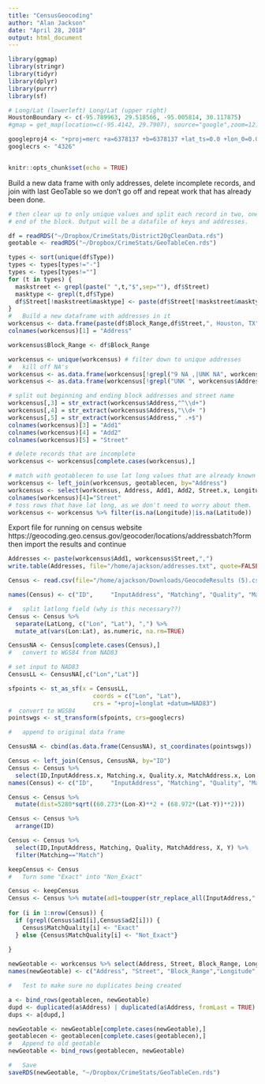 ```yaml
---
title: "CensusGeocoding"
author: "Alan Jackson"
date: "April 28, 2018"
output: html_document
---
```




```r

library(ggmap)
library(stringr)
library(tidyr)
library(dplyr)
library(purrr)
library(sf)

# Long/Lat (lowerleft) Long/Lat (upper right)
HoustonBoundary <- c(-95.789963, 29.518566, -95.005814, 30.117875)
#gmap = get_map(location=c(-95.4142, 29.7907), source="google",zoom=12)

googleproj4 <- "+proj=merc +a=6378137 +b=6378137 +lat_ts=0.0 +lon_0=0.0 +x_0=0.0 +y_0=0 +k=1.0 +units=m +nadgrids=@null +wktext  +no_defs"
googlecrs <- "4326"


knitr::opts_chunk$set(echo = TRUE)
```

Build a new data frame with only addresses, delete incomplete records, and
join with last GeoTable so we don't go off and repeat work that has already
been done.


```r
# then clear up to only unique values and split each record in two, one for each
# end of the block. Output will be a datafile of keys and addresses.

df = readRDS("~/Dropbox/CrimeStats/District20gCleanData.rds")
geotable <- readRDS("~/Dropbox/CrimeStats/GeoTableCen.rds")

types <- sort(unique(df$Type))
types <- types[types!="-"]
types <- types[types!=""]
for (t in types) {
  maskstreet <- grepl(paste(" ",t,"$",sep=""), df$Street) 
  masktype <- grepl(t,df$Type)
  df$Street[!maskstreet&masktype] <- paste(df$Street[!maskstreet&masktype], df$Type[!maskstreet&masktype])
}
#   Build a new dataframe with addresses in it
workcensus <- data.frame(paste(df$Block_Range,df$Street,", Houston, TX"), stringsAsFactors = FALSE)
colnames(workcensus)[1] = "Address"

workcensus$Block_Range <- df$Block_Range

workcensus <- unique(workcensus) # filter down to unique addresses
#   kill off NA's
workcensus <- as.data.frame(workcensus[!grepl("9 NA ,|UNK NA", workcensus$Address),])
workcensus <- as.data.frame(workcensus[!grepl("UNK ", workcensus$Address),])

# split out beginning and ending block addresses and street name
workcensus[,3] = str_extract(workcensus$Address,"^\\d+")
workcensus[,4] = str_extract(workcensus$Address,"\\d+ ")
workcensus[,5] = str_extract(workcensus$Address," .+$")
colnames(workcensus)[3] = "Add1"
colnames(workcensus)[4] = "Add2"
colnames(workcensus)[5] = "Street"

# delete records that are incomplete
workcensus <- workcensus[complete.cases(workcensus),]

# match with geotablecen to use lat long values that are already known
workcensus <- left_join(workcensus, geotablecen, by="Address")
workcensus <- select(workcensus, Address, Add1, Add2, Street.x, Longitude, Latitude)
colnames(workcensus)[4]="Street"
# toss rows that have lat long, as we don't need to worry about them.
workcensus <- workcensus %>% filter(is.na(Longitude)|is.na(Latitude))

```

Export file for running on census website
https://geocoding.geo.census.gov/geocoder/locations/addressbatch?form
then import the results and continue

```r

Addresses <- paste(workcensus$Add1, workcensus$Street,",")
write.table(Addresses, file="/home/ajackson/addresses.txt", quote=FALSE, row.names=TRUE, col.names=FALSE, sep=",")

```


```r


Census <- read.csv(file="/home/ajackson/Downloads/GeocodeResults (5).csv", header=FALSE)

names(Census) <- c("ID",	 "InputAddress", "Matching", "Quality", "MatchAddress", "LatLong", "TIGERID", "SideOfStreet")

#   split latlong field (why is this necessary??)
Census <- Census %>%
  separate(LatLong, c("Lon", "Lat"), ",") %>%
  mutate_at(vars(Lon:Lat), as.numeric, na.rm=TRUE)

CensusNA <- Census[complete.cases(Census),]
#   convert to WGS84 from NAD83

# set input to NAD83
CensusLL <- CensusNA[,c("Lon","Lat")]

sfpoints <- st_as_sf(x = CensusLL, 
                        coords = c("Lon", "Lat"),
                        crs = "+proj=longlat +datum=NAD83")
#  convert to WGS84
pointswgs <- st_transform(sfpoints, crs=googlecrs)

#   append to original data frame

CensusNA <- cbind(as.data.frame(CensusNA), st_coordinates(pointswgs))

Census <- left_join(Census, CensusNA, by="ID")
Census <- Census %>%
  select(ID,InputAddress.x, Matching.x, Quality.x, MatchAddress.x, Lon.x, Lat.x, Lon.y, Lat.y)
names(Census) <- c("ID",	 "InputAddress", "Matching", "Quality", "MatchAddress", "Lon", "Lat", "X", "Y")

Census <- Census %>%
  mutate(dist=5280*sqrt((60.273*(Lon-X)**2 + (68.972*(Lat-Y))**2)))

Census <- Census %>%
  arrange(ID)

```


```r

Census <- Census %>%
  select(ID,InputAddress, Matching, Quality, MatchAddress, X, Y) %>%
  filter(Matching=="Match")

keepCensus <- Census
#   Turn some "Exact" into "Non_Exact"

Census <- keepCensus
Census <- Census %>% mutate(ad1=toupper(str_replace_all(InputAddress," ","")), ad2=str_replace_all(MatchAddress," ",""), MatchQuality="")
  
for (i in 1:nrow(Census)) {
  if (grepl(Census$ad1[i],Census$ad2[i])) {
    Census$MatchQuality[i] <- "Exact"
  } else {Census$MatchQuality[i] <- "Not_Exact"}
  
}


```



```r

newGeotable <- workcensus %>% select(Address, Street, Block_Range, Longitude, Latitude, StreetName)
names(newGeotable) <- c("Address", "Street", "Block_Range","Longitude", "Latitude", "GoogleName")

#   Test to make sure no duplicates being created

a <- bind_rows(geotablecen, newGeotable)
dupd <- duplicated(a$Address) | duplicated(a$Address, fromLast = TRUE)
dups <- a[dupd,]

newGeotable <- newGeotable[complete.cases(newGeotable),]
geotablecen <- geotablecen[complete.cases(geotablecen),]
#   Append to old geotable
newGeotable <- bind_rows(geotablecen, newGeotable)

#   Save
saveRDS(newGeotable, "~/Dropbox/CrimeStats/GeoTableCen.rds")

```